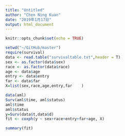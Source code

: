 ```yaml
---
title: "Untitled"
author: "Chen Ning Kuan"
date: "2019年1月17日"
output: html_document
---
```


```r
knitr::opts_chunk$set(echo = TRUE)
```

```r
setwd("~/GitHub/master")
require(survival)
data <- read.table("survivaltable.txt",header = T)
sex <- as.factor(data$sex)
race <- as.factor(data$race)
age <- data$age
entry <- data$entry
far <- data$far
X=list(sex,race,age,entry,far    )

```

```r
data(aml)
Surv(aml$time, aml$status)
aml$time
aml$status
y=Surv(data$t,data$d)
fit <- coxph(y ~ sex+race+entry+far+age, X) 

summary(fit)
```

